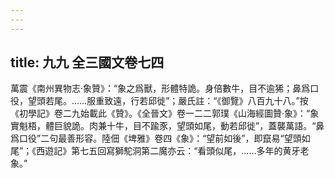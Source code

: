 ```yaml
---
---
---
```

title: 九九 全三國文卷七四
---




萬震《南州異物志·象贊》：“象之爲獸，形體特詭。身倍數牛，目不逾狶；鼻爲口役，望頭若尾。……服重致遠，行若邱徙”；嚴氏註：“《御覽》八百九十八。”按《初學記》卷二九始載此《贊》。《全晉文》卷一二二郭璞《山海經圖贊·象》：“象實魁梧，體巨貌詭。肉兼十牛，目不踰豕，望頭如尾，動若邱徙”，蓋襲萬語。“鼻爲口役”二句最善形容。陸佃《埤雅》卷四《象》：“望前如後”，即竄易“望頭如尾”；《西遊記》第七五回寫獅駝洞第二魔亦云：“看頭似尾，……多年的黄牙老象。”